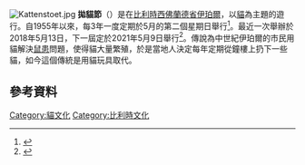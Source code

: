 {{Expand language|1=nl|time=2021-02-06T10:14:47+00:00}}
[[File:Kattenstoet.jpg|thumb]]
'''拋貓節'''（{{lang-nl|''Kattenstoet''}}）是在[[比利時|比利時]][[西佛蘭德省|西佛蘭德省]][[伊珀爾|伊珀爾]]，以[[貓|貓]]為主題的遊行。自1955年以來，每3年一度定期於5月的第二個星期日舉行<ref name="allred">{{cite book|url=https://books.google.com/books?id=Muvn6KZR-xsC&q=kattenstoet&pg=PA234|title=Cats' Most Wanted: The Top 10 Book Of Mysterious Mousers, Talented Tabbies And Feline Oddities|author=Alexandra Powe Allred|publisher=Potomac Books|year=2005|page=234|isbn= 9781574888584}}</ref>。最近一次舉辦於2018年5月13日，下一屆定於2021年5月9日舉行<ref name="official">{{cite web|url=http://www.kattenstoet.be/en/home.html|title=Kattenstoet (official site)|publisher=Vredesstad Ieper (Ypres town council)|accessdate=23 November 2015|archive-date=2020-10-30|archive-url=https://web.archive.org/web/20201030224726/http://www.kattenstoet.be/en/home.html|dead-url=no}}</ref>。傳說為中世紀伊珀爾的市民用貓解決[[鼠患|鼠患]]問題，使得貓大量繁殖，於是當地人決定每年定期從鐘樓上扔下一些貓，如今這個傳統是用貓玩具取代。

==參考資料==
{{reflist}}

{{Belgium-stub}}

[[Category:貓文化|Category:貓文化]]
[[Category:比利時文化|Category:比利時文化]]